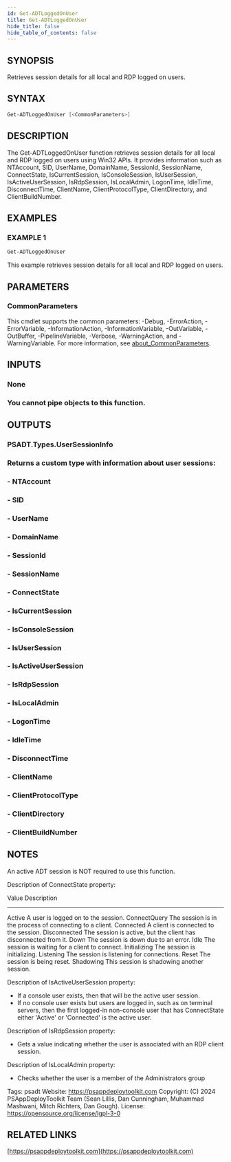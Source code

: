 ```yaml
---
id: Get-ADTLoggedOnUser
title: Get-ADTLoggedOnUser
hide_title: false
hide_table_of_contents: false
---
```


## SYNOPSIS

Retrieves session details for all local and RDP logged on users.

## SYNTAX

```powershell
Get-ADTLoggedOnUser [<CommonParameters>]
```

## DESCRIPTION

The Get-ADTLoggedOnUser function retrieves session details for all local and RDP logged on users using Win32 APIs.
It provides information such as NTAccount, SID, UserName, DomainName, SessionId, SessionName, ConnectState, IsCurrentSession, IsConsoleSession, IsUserSession, IsActiveUserSession, IsRdpSession, IsLocalAdmin, LogonTime, IdleTime, DisconnectTime, ClientName, ClientProtocolType, ClientDirectory, and ClientBuildNumber.

## EXAMPLES

### EXAMPLE 1

```powershell
Get-ADTLoggedOnUser
```

This example retrieves session details for all local and RDP logged on users.

## PARAMETERS

### CommonParameters

This cmdlet supports the common parameters: -Debug, -ErrorAction, -ErrorVariable, -InformationAction, -InformationVariable, -OutVariable, -OutBuffer, -PipelineVariable, -Verbose, -WarningAction, and -WarningVariable. For more information, see [about_CommonParameters](http://go.microsoft.com/fwlink/?LinkID=113216).

## INPUTS

### None

### You cannot pipe objects to this function.

## OUTPUTS

### PSADT.Types.UserSessionInfo

### Returns a custom type with information about user sessions:

### - NTAccount

### - SID

### - UserName

### - DomainName

### - SessionId

### - SessionName

### - ConnectState

### - IsCurrentSession

### - IsConsoleSession

### - IsUserSession

### - IsActiveUserSession

### - IsRdpSession

### - IsLocalAdmin

### - LogonTime

### - IdleTime

### - DisconnectTime

### - ClientName

### - ClientProtocolType

### - ClientDirectory

### - ClientBuildNumber

## NOTES

An active ADT session is NOT required to use this function.

Description of ConnectState property:

Value Description

---

Active A user is logged on to the session.
ConnectQuery The session is in the process of connecting to a client.
Connected A client is connected to the session.
Disconnected The session is active, but the client has disconnected from it.
Down The session is down due to an error.
Idle The session is waiting for a client to connect.
Initializing The session is initializing.
Listening The session is listening for connections.
Reset The session is being reset.
Shadowing This session is shadowing another session.

Description of IsActiveUserSession property:

- If a console user exists, then that will be the active user session.
- If no console user exists but users are logged in, such as on terminal servers, then the first logged-in non-console user that has ConnectState either 'Active' or 'Connected' is the active user.

Description of IsRdpSession property:

- Gets a value indicating whether the user is associated with an RDP client session.

Description of IsLocalAdmin property:

- Checks whether the user is a member of the Administrators group

Tags: psadt
Website: https://psappdeploytoolkit.com
Copyright: (C) 2024 PSAppDeployToolkit Team (Sean Lillis, Dan Cunningham, Muhammad Mashwani, Mitch Richters, Dan Gough).
License: https://opensource.org/license/lgpl-3-0

## RELATED LINKS

[https://psappdeploytoolkit.com](https://psappdeploytoolkit.com)
